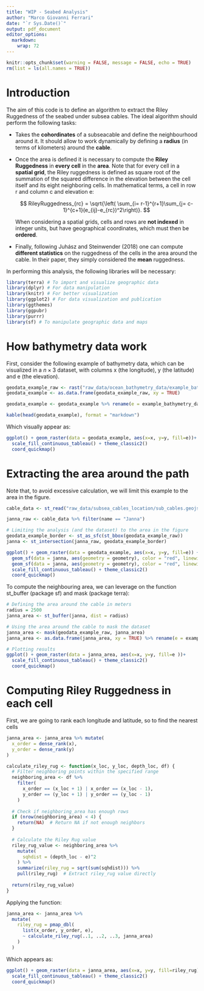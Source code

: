 ```yaml
---
title: "WIP - Seabed Analysis"
author: "Marco Giovanni Ferrari"
date: "`r Sys.Date()`"
output: pdf_document
editor_options: 
  markdown: 
    wrap: 72
---
```


```r
knitr::opts_chunk$set(warning = FALSE, message = FALSE, echo = TRUE)
rm(list = ls(all.names = TRUE))
```

# Introduction

The aim of this code is to define an algorithm to extract the Riley
Ruggedness of the seabed under subsea cables. The ideal algorithm should
perform the following tasks:

-   Takes the **cohordinates** of a subseacable and define the
    neighbourhood around it. It should allow to work dynamically by
    defining a **radius** (in terms of kilometers) around the **cable**.

-   Once the area is defined it is necessary to compute the **Riley
    Ruggedness** in **every cell** in the **area**. Note that for every
    cell in a **spatial grid**, the Riley ruggedness is defined as
    square root of the summation of the squared difference in the
    elevation between the cell itself and its eight neighboring cells.
    In mathematical terms, a cell in row r and column c and elevation e:

    $$
    RileyRuggedness_{rc} = \sqrt{\left(  \sum_{i= r-1}^{r+1}\sum_{j= c-1}^{c+1}(e_{ij}-e_{rc})^2\right)}.
    $$

    When considering a spatial grids, cells and rows are **not indexed**
    in integer units, but have geographical coordinates, which must then
    be **ordered**.

-   Finally, following Juhász and Steinwender (2018) one can compute
    **different statistics** on the ruggedness of the cells in the area
    around the cable. In their paper, they simply considered the
    **mean** ruggedness.

In performing this analysis, the following libraries will be necessary:

```r
library(terra) # To import and visualize geographic data
library(dplyr) # For data manipulation
library(knitr) # For better visualization
library(ggplot2) # For data visualization and publication
library(ggthemes)
library(ggpubr)
library(purrr)
library(sf) # To manipulate geographic data and maps
```

# How bathymetry data work

First, consider the following example of bathymetry data, which can be
visualized in a $n \times 3$ dataset, with columns x (the longitude), y
(the latitude) and e (the elevation).

```r
geodata_example_raw <- rast("raw_data/ocean_bathymetry_data/example_bathymetry_data.tif")
geodata_example <- as.data.frame(geodata_example_raw, xy = TRUE)

geodata_example <- geodata_example %>% rename(e = example_bathymetry_data)

kable(head(geodata_example), format = "markdown")
```

Which visually appear as:

```r
ggplot() + geom_raster(data = geodata_example, aes(x=x, y=y, fill=e))+
  scale_fill_continuous_tableau() + theme_classic2()
  coord_quickmap()
```

# Extracting the area around the path

Note that, to avoid excessive calculation, we will limit this example to the area in the figure.

```r
cable_data <- st_read("raw_data/subsea_cables_location/sub_cables.geojson")

janna_raw <- cable_data %>% filter(name == "Janna")

# Limiting the analysis (and the dataset) to the area in the figure
geodata_example_border <- st_as_sfc(st_bbox(geodata_example_raw))
janna <- st_intersection(janna_raw, geodata_example_border)

ggplot() + geom_raster(data = geodata_example, aes(x=x, y=y, fill=e)) +
  geom_sf(data = janna, aes(geometry = geometry), color = "red", linewidth = 15, alpha= 0.5) +
  geom_sf(data = janna, aes(geometry = geometry), color = "red", linewidth = 1, alpha= 1) +
  scale_fill_continuous_tableau() + theme_classic2()
  coord_quickmap()

```
To compute the neighbouring area, we can leverage on the function st_buffer (package sf) and mask (package terra):

```r
# Defining the area around the cable in meters
radius = 2500
janna_area <- st_buffer(janna, dist = radius)

# Using the area around the cable to mask the dataset
janna_area <- mask(geodata_example_raw, janna_area)
janna_area <- as.data.frame(janna_area, xy = TRUE) %>% rename(e = example_bathymetry_data)

# Plotting results
ggplot() + geom_raster(data = janna_area, aes(x=x, y=y, fill=e ))+
  scale_fill_continuous_tableau() + theme_classic2()
  coord_quickmap()


```


# Computing Riley Ruggedness in each cell

First, we are going to rank each longitude and latitude, so to find the nearest cells

```r
janna_area <- janna_area %>% mutate(
  x_order = dense_rank(x),
  y_order = dense_rank(y)
)
```

```r
calculate_riley_rug <- function(x_loc, y_loc, depth_loc, df) {
  # Filter neighboring points within the specified range
  neighboring_area <- df %>%
    filter(
      x_order == (x_loc + 1) | x_order == (x_loc - 1),
      y_order == (y_loc + 1) | y_order == (y_loc - 1)
    )
  
  # Check if neighboring_area has enough rows
  if (nrow(neighboring_area) < 4) {
    return(NA)  # Return NA if not enough neighbors
  }
  
  # Calculate the Riley Rug value
  riley_rug_value <- neighboring_area %>%
    mutate(
      sqhdist = (depth_loc - e)^2
    ) %>%
    summarize(riley_rug = sqrt(sum(sqhdist))) %>%
    pull(riley_rug)  # Extract riley_rug value directly
  
  return(riley_rug_value)
}
```

Applying the function:

```r
janna_area <- janna_area %>%
  mutate(
    riley_rug = pmap_dbl(
      list(x_order, y_order, e),
      ~ calculate_riley_rug(..1, ..2, ..3, janna_area)
    )
  )
```

Which appears as:

```r
ggplot() + geom_raster(data = janna_area, aes(x=x, y=y, fill=riley_rug)) +
  scale_fill_continuous_tableau() + theme_classic2()
  coord_quickmap()
```

